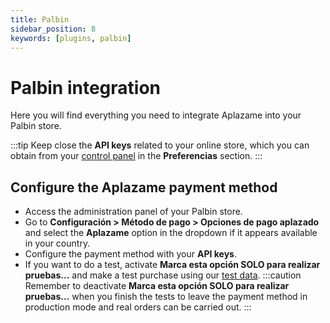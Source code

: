 ```yaml
---
title: Palbin
sidebar_position: 8
keywords: [plugins, palbin]
---
```

# Palbin integration
Here you will find everything you need to integrate Aplazame into your Palbin store.

:::tip
  Keep close the **API keys** related to your online store, which you can obtain from your [control panel](https://vendors.aplazame.com/) in the **Preferencias** section.
:::

## Configure the Aplazame payment method
- Access the administration panel of your Palbin store.
- Go to **Configuración > Método de pago > Opciones de pago aplazado** and select the **Aplazame** option in the dropdown if it appears available in your country.
- Configure the payment method with your **API keys**.
- If you want to do a test, activate **Marca esta opción SOLO para realizar pruebas...** and make a test purchase using our [test data](../../api/test-environment/test-data/).
:::caution
  Remember to deactivate **Marca esta opción SOLO para realizar pruebas...** when you finish the tests to leave the payment method in production mode and real orders can be carried out.
:::
